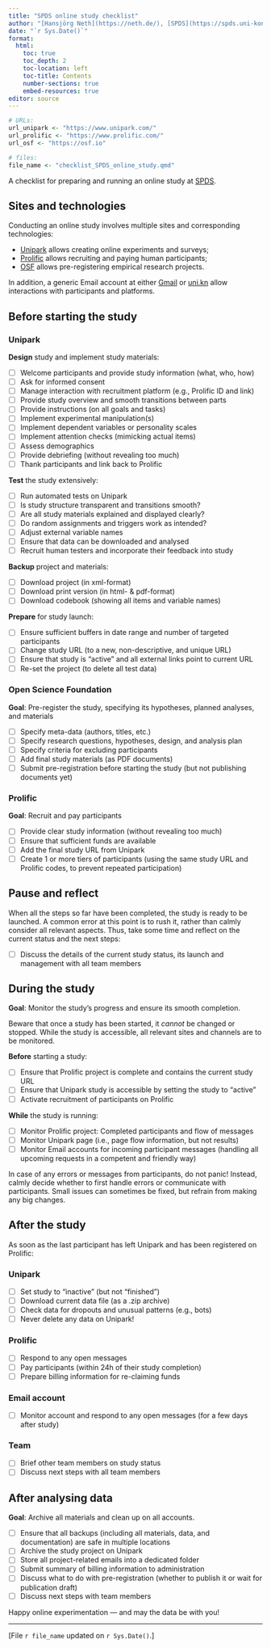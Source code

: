 ```yaml
---
title: "SPDS online study checklist"
author: "[Hansjörg Neth](https://neth.de/), [SPDS](https://spds.uni-konstanz.de/), [uni.kn](https://uni.kn)"
date: "`r Sys.Date()`"
format: 
  html:
    toc: true
    toc_depth: 2
    toc-location: left
    toc-title: Contents
    number-sections: true
    embed-resources: true
editor: source
---
```


```r
# URLs:
url_unipark <- "https://www.unipark.com/"
url_prolific <- "https://www.prolific.com/"
url_osf <- "https://osf.io"

# files:
file_name <- "checklist_SPDS_online_study.qmd"
```

A checklist for preparing and running an online study at [SPDS](https://spds.uni-konstanz.de/).


## Sites and technologies 

Conducting an online study involves multiple sites and corresponding technologies:

- [Unipark](`r url_unipark`) allows creating online experiments and surveys; 
- [Prolific](`r url_prolific`) allows recruiting and paying human participants; 
- [OSF](`r url_osf`) allows pre-registering empirical research projects.  


In addition, a generic Email account at either [Gmail](https://mail.google.com) or [uni.kn](https://uni.kn) allow interactions with participants and platforms.


## Before starting the study

### Unipark


**Design** study and implement study materials:

  - [ ] Welcome participants and provide study information (what, who, how)
  - [ ] Ask for informed consent
  - [ ] Manage interaction with recruitment platform (e.g., Prolific ID and link)
  - [ ] Provide study overview and smooth transitions between parts  
  - [ ] Provide instructions (on all goals and tasks)
  - [ ] Implement experimental manipulation(s)
  - [ ] Implement dependent variables or personality scales
  - [ ] Implement attention checks (mimicking actual items) 
  - [ ] Assess demographics  
  - [ ] Provide debriefing (without revealing too much)
  - [ ] Thank participants and link back to Prolific 


**Test** the study extensively:

- [ ] Run automated tests on Unipark 
- [ ] Is study structure transparent and transitions smooth? 
- [ ] Are all study materials explained and displayed clearly? 
- [ ] Do random assignments and triggers work as intended? 
- [ ] Adjust external variable names 
- [ ] Ensure that data can be downloaded and analysed 
- [ ] Recruit human testers and incorporate their feedback into study 


**Backup** project and materials: 

- [ ] Download project (in xml-format)
- [ ] Download print version (in html- & pdf-format)
- [ ] Download codebook (showing all items and variable names)



**Prepare** for study launch: 

- [ ] Ensure sufficient buffers in date range and number of targeted participants 
- [ ] Change study URL (to a new, non-descriptive, and unique URL) 
- [ ] Ensure that study is "active" and all external links point to current URL
- [ ] Re-set the project (to delete all test data) 


### Open Science Foundation

**Goal**: Pre-register the study, specifying its hypotheses, planned analyses, and materials 

- [ ] Specify meta-data (authors, titles, etc.)
- [ ] Specify research questions, hypotheses, design, and analysis plan
- [ ] Specify criteria for excluding participants
- [ ] Add final study materials (as PDF documents)
- [ ] Submit pre-registration before starting the study (but not publishing documents yet)


### Prolific

**Goal**: Recruit and pay participants

- [ ] Provide clear study information (without revealing too much) 
- [ ] Ensure that sufficient funds are available 
- [ ] Add the final study URL from Unipark 
- [ ] Create 1 or more tiers of participants (using the same study URL and Prolific codes, to prevent repeated participation) 



## Pause and reflect 

When all the steps so far have been completed, the study is ready to be launched. 
A common error at this point is to rush it, rather than calmly consider all relevant aspects. 
Thus, take some time and reflect on the current status and the next steps: 

- [ ] Discuss the details of the current study status, its launch and management with all team members 



## During the study

**Goal**: Monitor the study's progress and ensure its smooth completion.

Beware that once a study has been started, it _cannot_ be changed or stopped. 
While the study is accessible, all relevant sites and channels are to be monitored. 


**Before** starting a study:

- [ ] Ensure that Prolific project is complete and contains the current study URL 
- [ ] Ensure that Unipark study is accessible by setting the study to "active"
- [ ] Activate recruitment of participants on Prolific 


**While** the study is running:

- [ ] Monitor Prolific project: Completed participants and flow of messages
- [ ] Monitor Unipark page (i.e., page flow information, but not results)
- [ ] Monitor Email accounts for incoming participant messages (handling all upcoming requests in a competent and friendly way)


<!-- Errors or problems: -->

In case of any errors or messages from participants, do not panic! 
Instead, calmly decide whether to first handle errors or communicate with participants. 
Small issues can sometimes be fixed, but refrain from making any big changes. 



## After the study

As soon as the last participant has left Unipark and has been registered on Prolific: 


### Unipark

- [ ] Set study to "inactive" (but not "finished")
- [ ] Download current data file (as a .zip archive)
- [ ] Check data for dropouts and unusual patterns (e.g., bots)
- [ ] Never delete any data on Unipark!


### Prolific

- [ ] Respond to any open messages 
- [ ] Pay participants (within 24h of their study completion) 
- [ ] Prepare billing information for re-claiming funds 


### Email account

- [ ] Monitor account and respond to any open messages (for a few days after study) 


### Team 

- [ ] Brief other team members on study status
- [ ] Discuss next steps with all team members 



## After analysing data 

**Goal**: Archive all materials and clean up on all accounts.  

- [ ] Ensure that all backups (including all materials, data, and documentation) are safe in multiple locations 
- [ ] Archive the study project on Unipark
- [ ] Store all project-related emails into a dedicated folder
- [ ] Submit summary of billing information to administration 
- [ ] Discuss what to do with pre-registration (whether to publish it or wait for publication draft)
- [ ] Discuss next steps with team members


<!-- Conclusion: -->

Happy online experimentation --- and may the data be with you!

<!-- footer: -->

----

[File ``r file_name`` updated on `r Sys.Date()`.]

